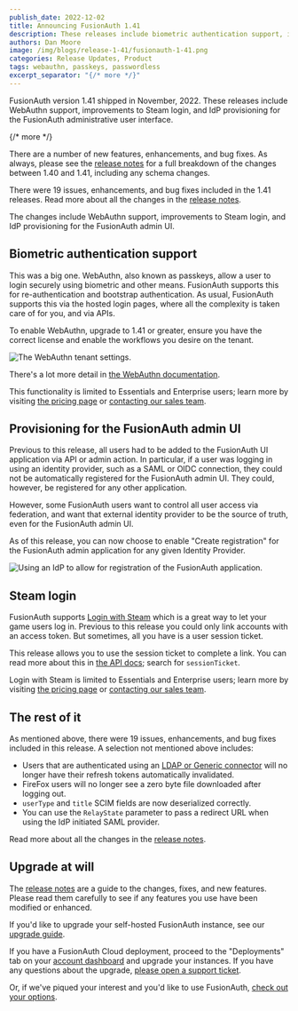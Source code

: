 ```yaml
---
publish_date: 2022-12-02 
title: Announcing FusionAuth 1.41
description: These releases include biometric authentication support, improvements to Steam login, and IdP provisioning for the FusionAuth admin UI.
authors: Dan Moore
image: /img/blogs/release-1-41/fusionauth-1-41.png
categories: Release Updates, Product
tags: webauthn, passkeys, passwordless
excerpt_separator: "{/* more */}"
---
```


FusionAuth version 1.41 shipped in November, 2022. These releases include WebAuthn support, improvements to Steam login, and IdP provisioning for the FusionAuth administrative user interface.

{/* more */}

There are a number of new features, enhancements, and bug fixes. As always, please see the [release notes](/docs/release-notes/#version-1-41-3) for a full breakdown of the changes between 1.40 and 1.41, including any schema changes.

There were 19 issues, enhancements, and bug fixes included in the 1.41 releases. Read more about all the changes in the [release notes](/docs/release-notes/#version-1-41-3).

The changes include WebAuthn support, improvements to Steam login, and IdP provisioning for the FusionAuth admin UI.

## Biometric authentication support

This was a big one. WebAuthn, also known as passkeys, allow a user to login securely using biometric and other means. FusionAuth supports this for re-authentication and bootstrap authentication. As usual, FusionAuth supports this via the hosted login pages, where all the complexity is taken care of for you, and via APIs.

To enable WebAuthn, upgrade to 1.41 or greater, ensure you have the correct license and enable the workflows you desire on the tenant.

![The WebAuthn tenant settings.](/img/blogs/release-1-41/enable-webauthn.png)

There's a lot more detail in [the WebAuthn documentation](/docs/lifecycle/authenticate-users/passwordless/webauthn-passkeys).

This functionality is limited to Essentials and Enterprise users; learn more by visiting [the pricing page](/pricing) or [contacting our sales team](/contact).

## Provisioning for the FusionAuth admin UI

Previous to this release, all users had to be added to the FusionAuth UI application via API or admin action. In particular, if a user was logging in using an identity provider, such as a SAML or OIDC connection, they could not be automatically registered for the FusionAuth admin UI. They could, however, be registered for any other application.

However, some FusionAuth users want to control all user access via federation, and want that external identity provider to be the source of truth, even for the FusionAuth admin UI.

As of this release, you can now choose to enable "Create registration" for the FusionAuth admin application for any given Identity Provider. 

![Using an IdP to allow for registration of the FusionAuth application.](/img/blogs/release-1-41/enable-registration-fusionauth.png)

## Steam login

FusionAuth supports [Login with Steam](/docs/lifecycle/authenticate-users/identity-providers/gaming/steam) which is a great way to let your game users log in. Previous to this release you could only link accounts with an access token. But sometimes, all you have is a user session ticket.

This release allows you to use the session ticket to complete a link. You can read more about this in [the API docs](/docs/apis/identity-providers/steam); search for `sessionTicket`.

Login with Steam is limited to Essentials and Enterprise users; learn more by visiting [the pricing page](/pricing) or [contacting our sales team](/contact).

## The rest of it

As mentioned above, there were 19 issues, enhancements, and bug fixes included in this release. A selection not mentioned above includes:

* Users that are authenticated using an [LDAP or Generic connector](/docs/lifecycle/migrate-users/connectors/) will no longer have their refresh tokens automatically invalidated.
* FireFox users will no longer see a zero byte file downloaded after logging out.
* `userType` and `title` SCIM fields are now deserialized correctly.
* You can use the `RelayState` parameter to pass a redirect URL when using the IdP initiated SAML provider.

Read more about all the changes in the [release notes](/docs/release-notes/#version-1-41-3).

## Upgrade at will

The [release notes](/docs/release-notes/#version-1-41-3) are a guide to the changes, fixes, and new features. Please read them carefully to see if any features you use have been modified or enhanced.

If you'd like to upgrade your self-hosted FusionAuth instance, see our [upgrade guide](/docs/operate/deploy/upgrade). 

If you have a FusionAuth Cloud deployment, proceed to the "Deployments" tab on your [account dashboard](https://account.fusionauth.io/account/deployment/) and upgrade your instances. If you have any questions about the upgrade, [please open a support ticket](https://account.fusionauth.io/account/support/).

Or, if we've piqued your interest and you'd like to use FusionAuth, [check out your options](/pricing).
